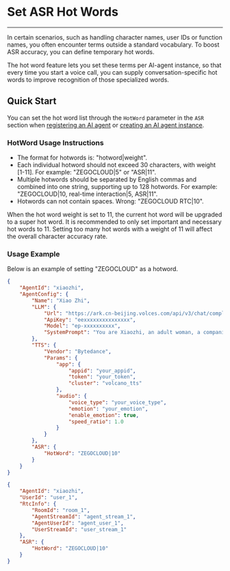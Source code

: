 # Set ASR Hot Words

---

In certain scenarios, such as handling character names, user IDs or function names, you often encounter terms outside a standard vocabulary. To boost ASR accuracy, you can define temporary hot words.

The hot word feature lets you set these terms per AI-agent instance, so that every time you start a voice call, you can supply conversation-specific hot words to improve recognition of those specialized words.

## Quick Start

You can set the hot word list through the `HotWord` parameter in the `ASR` section when [registering an AI agent](/en/aiagent-server/agent-configuration-management/register-agent) or [creating an AI agent instance](/en/aiagent-server/agent-instance-management/create-agent-instance).

### HotWord Usage Instructions

- The format for hotwords is: "hotword|weight".
- Each individual hotword should not exceed 30 characters, with weight [1-11]. For example: "ZEGOCLOUD|5" or "ASR|11".
- Multiple hotwords should be separated by English commas and combined into one string, supporting up to 128 hotwords. For example: "ZEGOCLOUD|10, real-time interaction|5, ASR|11".
- Hotwords can not contain spaces. Wrong: "ZEGOCLOUD RTC|10".

<Note title="Note">When the hot word weight is set to 11, the current hot word will be upgraded to a super hot word. It is recommended to only set important and necessary hot words to 11. Setting too many hot words with a weight of 11 will affect the overall character accuracy rate.</Note>

### Usage Example

Below is an example of setting "ZEGOCLOUD" as a hotword.
<CodeGroup>
```json title="Call the RegisterAgent interface to set hot words" {28}
{
    "AgentId": "xiaozhi",
    "AgentConfig": {
        "Name": "Xiao Zhi",
        "LLM": {
            "Url": "https://ark.cn-beijing.volces.com/api/v3/chat/completions",
            "ApiKey": "eexxxxxxxxxxxxxxx",
            "Model": "ep-xxxxxxxxxx",
            "SystemPrompt": "You are Xiaozhi, an adult woman, a companion assistant **created by ZEGOClOUD**. knowledgeable in both astronomy and geography, intelligent, wise, enthusiastic, and friendly. \nDialogue requirements: 1. Dialogue with users according to the requirements of the persona. \n2.No more than 100 words."
        },
        "TTS": {
            "Vendor": "Bytedance",
            "Params": {
                "app": {
                    "appid": "your_appid",
                    "token": "your_token",
                    "cluster": "volcano_tts"
                },
                "audio": {
                    "voice_type": "your_voice_type",
                    "emotion": "your_emotion",
                    "enable_emotion": true,
                    "speed_ratio": 1.0
                }
            }
        },
        "ASR": {
            "HotWord": "ZEGOCLOUD|10"
        }
    }
}
```

```json title="Call the CreateAgentInstance interface to set hot words" {11}
{
    "AgentId": "xiaozhi",
    "UserId": "user_1",
    "RtcInfo": {
        "RoomId": "room_1",
        "AgentStreamId": "agent_stream_1",
        "AgentUserId": "agent_user_1",
        "UserStreamId": "user_stream_1"
    },
    "ASR": {
        "HotWord": "ZEGOCLOUD|10"
    }
}
```
</CodeGroup>